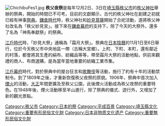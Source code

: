 [[File:ChichibuFes1.jpg|thumb]]
'''秩父夜祭'''是每年12月2日、3日在[[埼玉縣|埼玉縣]][[秩父市|秩父市]]的[[秩父神社|秩父神社]]舉辦的祭典，開始的時間已不可考。目前的文獻顯示，古代的秩父神社在創建之初就已經有神事[[祭_（日本）|祭典]]。[[鎌倉時代|鎌倉時代]]時，秩父神社和[[妙見菩薩|妙見菩薩]]開始了合祀活動，遂將秩父神社改名為「秩父妙見宮」。接下來在[[鎌倉幕府|鎌倉幕府]]的支持下，除了今天的大祭外，還多了名為「神馬奉獻祭」的祭典。

[[江戶時代|江戶時代]]時，「妙見大祭」通稱為「霜月大祭」。祭典在[[日本|日本]][[陰曆|陰曆]]的11月1日至6日舉行，位於今天秩父市中央地區一帶（古稱大宮鄉）。上町、下町、本町，還有鄰近的村落，都會將其生產的絹布、紡織品等等，帶至霜月大祭的活動地點，供前來觀禮的商人、布商選購，是為當年當地重要的紡織工業市集。

[[江戶幕府|江戶幕府]]時代，對於祭典中的屋台狂言和[[歌舞伎|歌舞伎]]等活動，施行了約有十年的活動禁制令。到了1809年之後，才重新恢復秩父夜祭的原貌。1906年，祭典中首次加入[[煙火|煙火]]的活動，[[大正|大正]]年間更擴及至秩父公園，此後煙火活動成為秩父夜祭的重要特色。在1948年後，煙火活動移至羊山進行，除了祭典的儀式、遊行外，又增加了新的觀光景點。

{{japan-stub}}

[[Category:秩父市|Category:秩父市]]
[[Category:日本的祭|Category:日本的祭]]
[[Category:平成百景|Category:平成百景]]
[[Category:埼玉縣文化|Category:埼玉縣文化]]
[[Category:重要有形民俗文化財|Category:重要有形民俗文化財]]
[[Category:日本非物质文化遗产|Category:日本非物质文化遗产]]
[[Category:重要無形民俗文化財|Category:重要無形民俗文化財]]